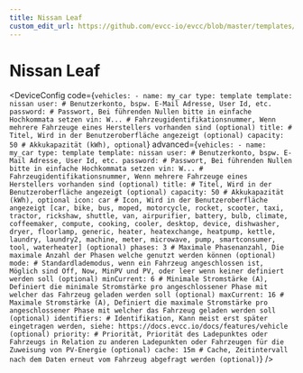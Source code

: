 ```yaml
---
title: Nissan Leaf
custom_edit_url: https://github.com/evcc-io/evcc/blob/master/templates/definition/vehicle/nissan.yaml
---
```



# Nissan Leaf

<DeviceConfig code={`vehicles:
    - name: my_car
      type: template
      template: nissan
      user: # Benutzerkonto, bspw. E-Mail Adresse, User Id, etc.
      password: # Passwort, Bei führenden Nullen bitte in einfache Hochkommata setzen
      vin: W... # Fahrzeugidentifikationsnummer, Wenn mehrere Fahrzeuge eines Herstellers vorhanden sind (optional)
      title: # Titel, Wird in der Benutzeroberfläche angezeigt (optional)
      capacity: 50 # Akkukapazität (kWh), optional`} advanced={`vehicles:
    - name: my_car
      type: template
      template: nissan
      user: # Benutzerkonto, bspw. E-Mail Adresse, User Id, etc.
      password: # Passwort, Bei führenden Nullen bitte in einfache Hochkommata setzen
      vin: W... # Fahrzeugidentifikationsnummer, Wenn mehrere Fahrzeuge eines Herstellers vorhanden sind (optional)
      title: # Titel, Wird in der Benutzeroberfläche angezeigt (optional)
      capacity: 50 # Akkukapazität (kWh), optional
      icon: car # Icon, Wird in der Benutzeroberfläche angezeigt [car, bike, bus, moped, motorcycle, rocket, scooter, taxi, tractor, rickshaw, shuttle, van, airpurifier, battery, bulb, climate, coffeemaker, compute, cooking, cooler, desktop, device, dishwasher, dryer, floorlamp, generic, heater, heatexchange, heatpump, kettle, laundry, laundry2, machine, meter, microwave, pump, smartconsumer, tool, waterheater] (optional)
      phases: 3 # Maximale Phasenanzahl, Die maximale Anzahl der Phasen welche genutzt werden können (optional)
      mode: # Standardlademodus, wenn ein Fahrzeug angeschlossen ist, Möglich sind Off, Now, MinPV und PV, oder leer wenn keiner definiert werden soll (optional)
      minCurrent: 6 # Minimale Stromstärke (A), Definiert die minimale Stromstärke pro angeschlossener Phase mit welcher das Fahrzeug geladen werden soll (optional)
      maxCurrent: 16 # Maximale Stromstärke (A), Definiert die maximale Stromstärke pro angeschlossener Phase mit welcher das Fahrzeug geladen werden soll (optional)
      identifiers: # Identifikation, Kann meist erst später eingetragen werden, siehe: https://docs.evcc.io/docs/features/vehicle (optional)
      priority: # Priorität, Priorität des Ladepunktes oder Fahrzeugs in Relation zu anderen Ladepunkten oder Fahrzeugen für die Zuweisung von PV-Energie (optional)
      cache: 15m # Cache, Zeitintervall nach dem Daten erneut vom Fahrzeug abgefragt werden (optional)`} />

